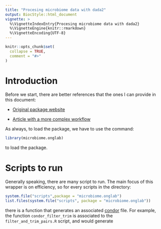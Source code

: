 ```yaml
---
title: "Procesing microbiome data with dada2"
output: BiocStyle::html_document
vignette: >
  %\VignetteIndexEntry{Procesing microbiome data with dada2}
  %\VignetteEngine{knitr::rmarkdown}
  %\VignetteEncoding{UTF-8}
---
```


```r
knitr::opts_chunk$set(
  collapse = TRUE,
  comment = "#>"
)
```

# Introduction

Before we start, there are better references that the ones I can provide in this document:

* [Original package website](https://benjjneb.github.io/dada2/)

* [Article with a more complex workflow](https://f1000research.com/articles/5-1492/v2)

As always, to load the package, we have to use the command:

```r
library(microbiome.onglab)
```

to load the package. 

# Scripts to run

Generally speaking, there are many script to run. The main focus of this wrapper is on efficiency, so for every scripts in the directory:

```r

system.file("scripts",package = "microbiome.onglab")
list.files(system.file("scripts", package = "microbiome.onglab"))

```

there is a function that generates an associated [condor](https://research.cs.wisc.edu/htcondor/) file. For example, the function `condor_filter_trim` is associated to the `filter_and_trim_pairs.R` script, and would generate







